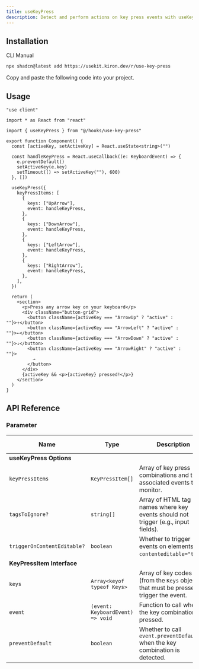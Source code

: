 ```yaml
---
title: useKeyPress
description: Detect and perform actions on key press events with useKeyPress.
---
```


<ComponentPreview name="use-key-press-demo" />

## Installation

<Tabs defaultValue="cli">

<TabsList>
  <TabsTrigger value="cli">CLI</TabsTrigger>
  <TabsTrigger value="manual">Manual</TabsTrigger>
</TabsList>

<TabsContent value="cli">

```bash
npx shadcn@latest add https://usekit.kiron.dev/r/use-key-press
```

</TabsContent>

<TabsContent value="manual">

<Steps>

<Step>Copy and paste the following code into your project.</Step>

<ComponentSource name="use-key-press" />

</Steps>

</TabsContent>

</Tabs>

## Usage

```tsx {5, 16-35}
"use client"

import * as React from "react"

import { useKeyPress } from "@/hooks/use-key-press"

export function Component() {
  const [activeKey, setActiveKey] = React.useState<string>("")

  const handleKeyPress = React.useCallback((e: KeyboardEvent) => {
    e.preventDefault()
    setActiveKey(e.key)
    setTimeout(() => setActiveKey(""), 600)
  }, [])

  useKeyPress({
    keyPressItems: [
      {
        keys: ["UpArrow"],
        event: handleKeyPress,
      },
      {
        keys: ["DownArrow"],
        event: handleKeyPress,
      },
      {
        keys: ["LeftArrow"],
        event: handleKeyPress,
      },
      {
        keys: ["RightArrow"],
        event: handleKeyPress,
      },
    ],
  })

  return (
    <section>
      <p>Press any arrow key on your keyboard</p>
      <div className="button-grid">
        <button className={activeKey === "ArrowUp" ? "active" : ""}>↑</button>
        <button className={activeKey === "ArrowLeft" ? "active" : ""}>←</button>
        <button className={activeKey === "ArrowDown" ? "active" : ""}>↓</button>
        <button className={activeKey === "ArrowRight" ? "active" : ""}>
          →
        </button>
      </div>
      {activeKey && <p>{activeKey} pressed!</p>}
    </section>
  )
}
```

## API Reference

### Parameter

| Name                        | Type                             | Description                                                                            | Default Value                     |
| --------------------------- | -------------------------------- | -------------------------------------------------------------------------------------- | --------------------------------- |
| **useKeyPress Options**     |                                  |                                                                                        |                                   |
| `keyPressItems`             | `KeyPressItem[]`                 | Array of key press combinations and their associated events to monitor.                | Required                          |
| `tagsToIgnore?`             | `string[]`                       | Array of HTML tag names where key events should not trigger (e.g., input fields).      | `["INPUT", "TEXTAREA", "SELECT"]` |
| `triggerOnContentEditable?` | `boolean`                        | Whether to trigger events on elements with `contenteditable="true"`.                   | `false`                           |
| **KeyPressItem Interface**  |                                  |                                                                                        |                                   |
| `keys`                      | `Array<keyof typeof Keys>`       | Array of key codes (from the `Keys` object) that must be pressed to trigger the event. | Required                          |
| `event`                     | `(event: KeyboardEvent) => void` | Function to call when the key combination is pressed.                                  | Required                          |
| `preventDefault`            | `boolean`                        | Whether to call `event.preventDefault()` when the key combination is detected.         | `true`                            |
